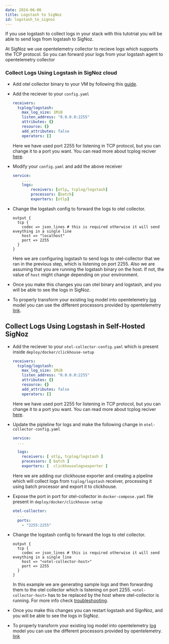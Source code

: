 ```yaml
---
date: 2024-06-06
title: Logstash to SigNoz
id: logstash_to_signoz
---
```



If you use logstash to collect logs in your stack with this tutotrial you will be able to send logs from logstash to SigNoz.

At SigNoz we use opentelemetry collector to recieve logs which supports the TCP protocol. So you can forward your logs from your logstash agent to opentelemetry collector

### Collect Logs Using Logstash in SigNoz cloud
  * Add otel collector binary to your VM by following this [guide](https://signoz.io/docs/tutorial/opentelemetry-binary-usage-in-virtual-machine/).
  * Add the reciever to your `config.yaml` 
    ```yaml
    receivers:
      tcplog/logstash:
        max_log_size: 1MiB
        listen_address: "0.0.0.0:2255"
        attributes: {}
        resource: {}
        add_attributes: false
        operators: []
    ```
    Here we have used port 2255 for listening in TCP protocol, but you can change it to a port you want.
    You can read more about tcplog reciver [here](https://github.com/open-telemetry/opentelemetry-collector-contrib/tree/main/receiver/tcplogreceiver).
 * Modify your `config.yaml` and add the above receiver
    ```yaml {4}
    service:
        ....
        logs:
            receivers: [otlp, tcplog/logstash]
            processors: [batch]
            exporters: [otlp]
    ```
  * Change the logstash config to forward the logs to otel collector.
    ```
    output {
      tcp {
        codec => json_lines # this is required otherwise it will send eveything in a single line
        host => "localhost"
        port => 2255
      }
    }
    ```
    Here we are configuring logstash to send logs to otel-collector that we ran in the previous step, which is listening on port 2255.
    Also we are assuming that you are running the logstash binary on the host. If not, the value of `host` might change depending on your environment. 

  *  Once you make this changes you can otel binary and logstash, and you will be able to see the logs in SigNoz.
  *  To properly transform your existing log model into opentelemetry [log](https://github.com/open-telemetry/opentelemetry-specification/blob/main/specification/logs/data-model.md) model you can use the different processors provided by opentelemetry [link](/docs/userguide/logs#processors-available-for-processing-logs).

## Collect Logs Using Logstash in Self-Hosted SigNoz

* Add the reciever to your `otel-collector-config.yaml` which is present inside `deploy/docker/clickhouse-setup`
    ```yaml
    receivers:
      tcplog/logstash:
        max_log_size: 1MiB
        listen_address: "0.0.0.0:2255"
        attributes: {}
        resource: {}
        add_attributes: false
        operators: []
    ```
    Here we have used port 2255 for listening in TCP protocol, but you can change it to a port you want.
    You can read more about tcplog reciver [here](https://github.com/open-telemetry/opentelemetry-collector-contrib/tree/main/receiver/tcplogreceiver).

* Update the pipleline for logs and make the following change in `otel-collector-config.yaml`
    ```yaml
    service:
      ...

      logs:
        receivers: [ otlp, tcplog/logstash ]
        processors: [ batch ]
        exporters: [  clickhouselogsexporter ]
    ```
    Here we are adding our clickhouse exporter and creating a pipeline which will collect logs from `tcplog/logstash` receiver, processing it using batch processor and export it to clickhouse.

* Expose the port in port for otel-collector in `docker-compose.yaml` file present in `deploy/docker/clickhouse-setup`
  ```yaml
  otel-collector:
    ...
    ports:
      - "2255:2255"
  ```

* Change the logstash config to forward the logs to otel collector.
    ```
    output {
      tcp {
        codec => json_lines # this is required otherwise it will send eveything in a single line
        host => "<otel-collector-host>"
        port => 2255
      }
    }
    ```
    In this example we are generating sample logs and then forwarding them to the otel collector which is listening on  port 2255.
    `<otel-collector-host>` has to be replaced by the host where otel-collector is running. For more info check [troubleshooting](/docs/install/troubleshooting#signoz-otel-collector-address-grid). 

*  Once you make this changes you can restart logstash and SignNoz, and you will be able to see the logs in SigNoz.
*  To properly transform your existing log model into opentelemetry [log](https://github.com/open-telemetry/opentelemetry-specification/blob/main/specification/logs/data-model.md) model you can use the different processors provided by opentelemetry. [link](/docs/userguide/logs#processors-available-for-processing-logs)